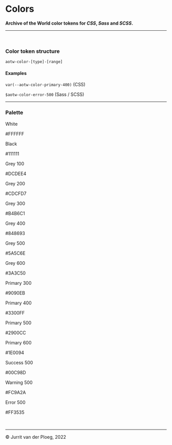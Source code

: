 

<Meta title="Core/Colors" />

# Colors

**Archive of the World color tokens for _CSS_, _Sass_ and _SCSS_.**

---
<br/>

### Color token structure

`aotw-color-[type]-[range]`

#### Examples

`var(--aotw-color-primary-400)` (CSS)

`$aotw-color-error-500` (Sass / SCSS)
<br/>

---

### Palette

<div class="palette">
  <div class="palette_color default">
    <div class="card light" style={{ backgroundColor: 'var(--aotw-color-white)' }}>
      <p class="name">White</p>
      <p class="value">#FFFFFF</p>
    </div>
    <div class="card" style={{ backgroundColor: 'var(--aotw-color-black)' }}>
      <p class="name">Black</p>
      <p class="value">#111111</p>
    </div>
  </div>
  <div class="palette_color">
    <div class="card border light" style={{ backgroundColor: 'var(--aotw-color-grey-100)' }}>
      <p class="name">Grey 100</p>
      <p class="value">#DCDEE4</p>
    </div>
    <div class="card" style={{ backgroundColor: 'var(--aotw-color-grey-200)' }}>
      <p class="name">Grey 200</p>
      <p class="value">#CDCFD7</p>
    </div>
    <div class="card" style={{ backgroundColor: 'var(--aotw-color-grey-300)' }}>
      <p class="name">Grey 300</p>
      <p class="value">#B4B6C1</p>
    </div>
    <div class="card" style={{ backgroundColor: 'var(--aotw-color-grey-400)' }}>
      <p class="name">Grey 400</p>
      <p class="value">#848693</p>
    </div>
    <div class="card" style={{ backgroundColor: 'var(--aotw-color-grey-500)' }}>
      <p class="name">Grey 500</p>
      <p class="value">#5A5C6E</p>
    </div>
    <div class="card" style={{ backgroundColor: 'var(--aotw-color-grey-600)' }}>
      <p class="name">Grey 600</p>
      <p class="value">#3A3C50</p>
    </div>
  </div>
  <div class="palette_color">
    <div class="card"></div>
    <div class="card"></div>
    <div class="card" style={{ backgroundColor: 'var(--aotw-color-primary-300)' }}>
      <p class="name">Primary 300</p>
      <p class="value">#9090EB</p>
    </div>
    <div class="card" style={{ backgroundColor: 'var(--aotw-color-primary-400)' }}>
      <p class="name">Primary 400</p>
      <p class="value">#3300FF</p>
    </div>
    <div class="card" style={{ backgroundColor: 'var(--aotw-color-primary-500)' }}>
      <p class="name">Primary 500</p>
      <p class="value">#2900CC</p>
    </div>
    <div class="card" style={{ backgroundColor: 'var(--aotw-color-primary-600)' }}>
      <p class="name">Primary 600</p>
      <p class="value">#1E0094</p>
    </div>
  </div>
  <div class="palette_color">
    <div class="card" style={{ backgroundColor: 'var(--aotw-color-success-500)' }}>
      <p class="name">Success 500</p>
      <p class="value">#00C98D</p>
    </div>
    <div class="card" style={{ backgroundColor: 'var(--aotw-color-warning-500)' }}>
      <p class="name">Warning 500</p>
      <p class="value">#FC9A2A</p>
    </div>
    <div class="card" style={{ backgroundColor: 'var(--aotw-color-error-500)' }}>
      <p class="name">Error 500</p>
      <p class="value">#FF3535</p>
    </div>
  </div>
</div>
<br/>

---

&copy; Jurrit van der Ploeg, 2022